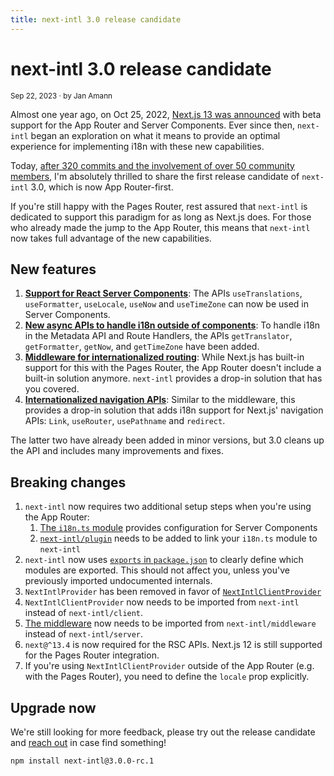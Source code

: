 ```yaml
---
title: next-intl 3.0 release candidate
---
```


# next-intl 3.0 release candidate

<small>Sep 22, 2023 · by Jan Amann</small>

Almost one year ago, on Oct 25, 2022, [Next.js 13 was announced](https://nextjs.org/blog/next-13) with beta support for the App Router and Server Components. Ever since then, `next-intl` began an exploration on what it means to provide an optimal experience for implementing i18n with these new capabilities.

Today, [after 320 commits and the involvement of over 50 community members](https://github.com/amannn/next-intl/pull/149), I'm absolutely thrilled to share the first release candidate of `next-intl` 3.0, which is now App Router-first.

If you're still happy with the Pages Router, rest assured that `next-intl` is dedicated to support this paradigm for as long as Next.js does. For those who already made the jump to the App Router, this means that `next-intl` now takes full advantage of the new capabilities.

## New features

1. [**Support for React Server Components**](/docs/environments/server-client-components): The APIs `useTranslations`, `useFormatter`, `useLocale`, `useNow` and `useTimeZone` can now be used in Server Components.
2. [**New async APIs to handle i18n outside of components**](/docs/environments/metadata-route-handlers): To handle i18n in the Metadata API and Route Handlers, the APIs `getTranslator`, `getFormatter`, `getNow`, and `getTimeZone` have been added.
3. [**Middleware for internationalized routing**](/docs/routing/middleware): While Next.js has built-in support for this with the Pages Router, the App Router doesn't include a built-in solution anymore. `next-intl` provides a drop-in solution that has you covered.
4. [**Internationalized navigation APIs**](/docs/routing/navigation): Similar to the middleware, this provides a drop-in solution that adds i18n support for Next.js' navigation APIs: `Link`, `useRouter`, `usePathname` and `redirect`.

The latter two have already been added in minor versions, but 3.0 cleans up the API and includes many improvements and fixes.

## Breaking changes

1. `next-intl` now requires two additional setup steps when you're using the App Router:
   1. [The `i18n.ts` module](/docs/getting-started/app-router-server-components#i18nts) provides configuration for Server Components
   2. [`next-intl/plugin`](/docs/getting-started/app-router-server-components#nextconfigjs) needs to be added to link your `i18n.ts` module to `next-intl`
2. `next-intl` now uses [`exports` in `package.json`](https://nodejs.org/api/packages.html#subpath-exports) to clearly define which modules are exported. This should not affect you, unless you've previously imported undocumented internals.
3. `NextIntlProvider` has been removed in favor of [`NextIntlClientProvider`](/docs/configuration#client-server-components)
4. `NextIntlClientProvider` now needs to be imported from `next-intl` instead of `next-intl/client`.
5. [The middleware](/docs/routing/middleware) now needs to be imported from `next-intl/middleware` instead of `next-intl/server`.
6. `next@^13.4` is now required for the RSC APIs. Next.js 12 is still supported for the Pages Router integration.
7. If you're using `NextIntlClientProvider` outside of the App Router (e.g. with the Pages Router), you need to define the `locale` prop explicitly.

## Upgrade now

We're still looking for more feedback, please try out the release candidate and [reach out](https://github.com/amannn/next-intl/pull/149) in case find something!

```
npm install next-intl@3.0.0-rc.1
```
